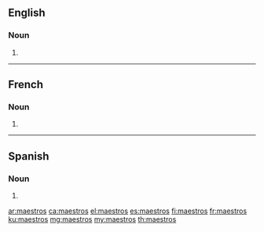 ==English==

===Noun===
{{head|en|noun plural form}}

# {{plural of|maestro|lang=en}}

----

==French==

===Noun===
{{head|fr|noun plural form|g=m}}

# {{plural of|maestro|lang=fr}}

----

==Spanish==

===Noun===
{{head|es|noun form|g=m-p}}

# {{masculine plural of|lang=es|maestro}}

[[ar:maestros]]
[[ca:maestros]]
[[el:maestros]]
[[es:maestros]]
[[fi:maestros]]
[[fr:maestros]]
[[ku:maestros]]
[[mg:maestros]]
[[my:maestros]]
[[th:maestros]]